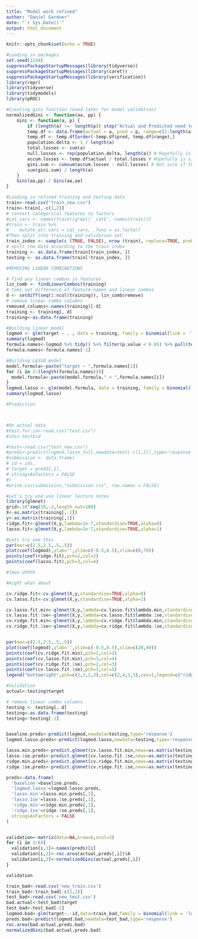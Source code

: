 ---
title: "Model work refined"
author: "Daniel Gardner"
date: "`r Sys.Date()`"
output: html_document
---

```{r setup, include=FALSE}
knitr::opts_chunk$set(echo = TRUE)
```

```{r}
#Loading in packages
set.seed(1234)
suppressPackageStartupMessages(library(tidyverse))
suppressPackageStartupMessages(library(caret))
suppressPackageStartupMessages(library(verification))
library(repr)
library(tidyverse)
library(tidymodels)
library(pROC)
```

```{r}
#Creating gini function (Used later for model validation)
normalizedGini <- function(aa, pp) {
    Gini <- function(a, p) {
        if (length(a) !=  length(p)) stop("Actual and Predicted need to be equal lengths!")
        temp.df <- data.frame(actual = a, pred = p, range=c(1:length(a)))
        temp.df <- temp.df[order(-temp.df$pred, temp.df$range),]
        population.delta <- 1 / length(a)
        total.losses <- sum(a)
        null.losses <- rep(population.delta, length(a)) # Hopefully is similar to accumulatedPopulationPercentageSum
        accum.losses <- temp.df$actual / total.losses # Hopefully is similar to accumulatedLossPercentageSum
        gini.sum <- cumsum(accum.losses - null.losses) # Not sure if this is having the same effect or not
        sum(gini.sum) / length(a)
    }
    Gini(aa,pp) / Gini(aa,aa)
}
```

```{r}
#Loading in refined training and testing data
train<-read.csv("train_new.csv")
train<-train[,-c(1,2)]
# convert categorical features to factors
#cat_vars <- names(train)[grepl('_cat$', names(train))]
#train <- train %>%
#    mutate_at(.vars = cat_vars, .funs = as.factor)
#Then split into training and validation set
train_index <- sample(c (TRUE, FALSE), nrow (train), replace=TRUE, prob=c (0.7,0.3))
# split the data according to the train index
training <- as.data.frame(train[train_index, ])
testing <- as.data.frame(train[!train_index, ])
```

```{r}
#REMOVING LINEAR COMBINATIONS

# find any linear combos in features
lin_comb <- findLinearCombos(training)
# take set difference of feature names and linear combos
d <- setdiff(seq(1:ncol(training)), lin_comb$remove)
# remove linear combo columns
removed_columns<-names(training)[-d]
training <- training[, d]
training<-as.data.frame(training)

```

```{r}
#Building linear model
logmod <- glm(target ~ . , data = training, family = binomial(link = 'logit'))
summary(logmod)
formula.names<-logmod %>% tidy() %>% filter(p.value < 0.05) %>% pull(term)
formula.names<-formula.names[-1]
```

```{r}
#Building LASSO model
model.formula<-paste("target ~ ",formula.names[1])
for (i in 2:(length(formula.names))){
  model.formula<-paste(model.formula," + ",formula.names[i])
}
logmod.lasso <- glm(model.formula, data = training, family = binomial(link = 'logit'))
summary(logmod.lasso)
```

```{r}
#Prediction




```


```{r}
#On actual data
#test.for.id<-read.csv("test.csv")
#ids<-test$id

#test<-read.csv("test_new.csv")
#preds<-predict(logmod.lasso_full,newdata=test[-c(1,2)],type='response')
#submission <- data.frame(
# id = ids,
# target = pred3[,1],
# stringsAsFactors = FALSE
#)
#write.csv(submission,"submission.csv", row.names = FALSE)
```


```{r}
#Let's try and use linear lecture notes
library(glmnet)
grid<-10^seq(10,-2,length.out=100)
X<-as.matrix(training[,-1])
y<-as.matrix(training[,1])
ridge.fit<-glmnet(X,y,lambda=1e-7,standardise=TRUE,alpha=0)
lasso.fit<-glmnet(X,y,lambda=1e-7,standardise=TRUE,alpha=1)
```

```{r}
#Lets try see this
par(mar=c(2.5,2.5,.5,.5))
plot(coef(logmod),ylab='',ylim=c(-0.5,0.5),xlim=c(0,70))
points(coef(ridge.fit),pch=2,col=2)
points(coef(lasso.fit),pch=3,col=4)

#lmao uhhhh
```


```{r}
#Aight what about

cv.ridge.fit<-cv.glmnet(X,y,standardise=TRUE,alpha=0)
cv.lasso.fit<-cv.glmnet(X,y,standardise=TRUE,alpha=1)

cv.lasso.fit.min<-glmnet(X,y,lambda=cv.lasso.fit$lambda.min,standardise=TRUE,alpha=1)
cv.lasso.fit.1se<-glmnet(X,y,lambda=cv.lasso.fit$lambda.1se,standardise=TRUE,alpha=1)
cv.ridge.fit.min<-glmnet(X,y,lambda=cv.ridge.fit$lambda.min,standardise=TRUE,alpha=0)
cv.ridge.fit.1se<-glmnet(X,y,lambda=cv.ridge.fit$lambda.1se,standardise=TRUE,alpha=0)


par(mar=c(2.5,2.5,.5,.5))
plot(coef(logmod),ylab='',ylim=c(-0.5,0.5),xlim=c(20,40))
points(coef(cv.ridge.fit.min),pch=2,col=2)
points(coef(cv.lasso.fit.min),pch=3,col=4)
points(coef(cv.ridge.fit.1se),pch=2,col=3)
points(coef(cv.lasso.fit.1se),pch=3,col=5)
legend("bottomright",pch=c(2,3,2,3),col=c(2,4,3,5),cex=1,legend=c("ridge-min","lasso-min","ridge-1se","lasso-1se"))
```

```{r}
#Validation
actual<-testing$target

# remove linear combo columns
testing <- testing[, d]
testing<-as.data.frame(testing)
testing<-testing[-1]


baseline.preds<-predict(logmod,newdata=testing,type='response')
logmod.lasso.preds<-predict(logmod.lasso,newdata=testing,type='response')

lasso.min.preds<-predict.glmnet(cv.lasso.fit.min,newx=as.matrix(testing))
lasso.1se.preds<-predict.glmnet(cv.lasso.fit.1se,newx=as.matrix(testing))
ridge.min.preds<-predict.glmnet(cv.ridge.fit.min,newx=as.matrix(testing))
ridge.1se.preds<-predict.glmnet(cv.ridge.fit.1se,newx=as.matrix(testing))

preds<-data.frame(
  'baseline'=baseline.preds,
  'logmod.lasso'=logmod.lasso.preds,
  'lasso.min'=lasso.min.preds[,1],
  'lasso.1se'=lasso.1se.preds[,1],
  'ridge.min'=ridge.min.preds[,1],
  'ridge.1se'=ridge.1se.preds[,1],
  stringsAsFactors = FALSE
)


validation<-matrix(data=NA,nrow=6,ncol=3)
for (i in 1:6){
  validation[i,1]<-names(preds)[i]
  validation[i,2]<-roc.area(actual,preds[,i])$A
  validation[i,3]<-normalizedGini(actual,preds[,i])
}

validation
```
```{r}
train_bad<-read.csv('new_train.csv')
train_bad<-train_bad[-c(1,2)]
test_bad<-read.csv('new_test.csv')
bad.actual<-test_bad$target
test_bad<-test_bad[-2]
logmod.bad<-glm(target~.-id,data=train_bad,family = binomial(link = 'logit'))
preds.bad<-predict(logmod.bad,newdata=test_bad,type='response')
roc.area(bad.actual,preds.bad)
normalizedGini(bad.actual,preds.bad)
```
